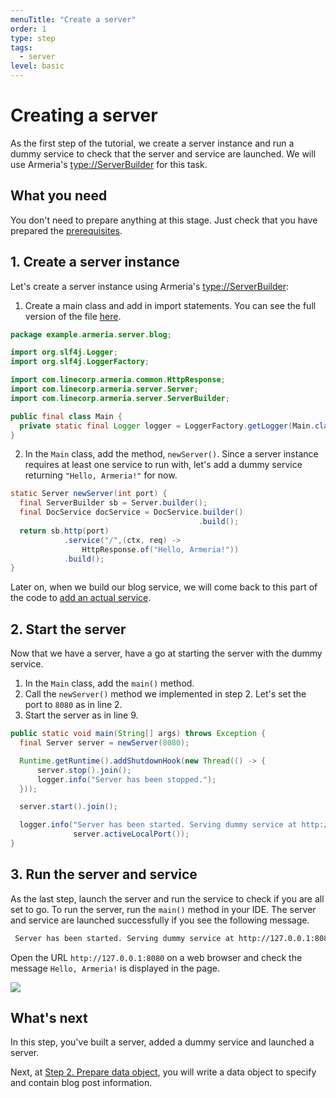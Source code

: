 ```yaml
---
menuTitle: "Create a server"
order: 1
type: step
tags:
  - server
level: basic
---
```


# Creating a server

As the first step of the tutorial, we create a server instance and run a dummy service to check that the server and service are launched.
We will use Armeria's <type://ServerBuilder> for this task.

<TutorialSteps current={1} />

## What you need

You don't need to prepare anything at this stage.
Just check that you have prepared the [prerequisites](./tutorial-blog-rest-intro/#prerequisites).

## 1. Create a server instance

Let's create a server instance using Armeria's <type://ServerBuilder>:

1. Create a main class and add in import statements. You can see the full version of the file [here](https://github.com/line/armeria-examples/blob/master/rest-api-annotated-service/src/main/java/example/armeria/server/blog/Main.java).
  ```java filename=Main.java
  package example.armeria.server.blog;

  import org.slf4j.Logger;
  import org.slf4j.LoggerFactory;

  import com.linecorp.armeria.common.HttpResponse;
  import com.linecorp.armeria.server.Server;
  import com.linecorp.armeria.server.ServerBuilder;

  public final class Main {
    private static final Logger logger = LoggerFactory.getLogger(Main.class);
  }
  ```
2. In the `Main` class, add the method, `newServer()`. Since a server instance requires at least one service to run with, let's add a dummy service returning `"Hello, Armeria!"` for now.
  ```java filename=Main.java highlight=6,7
  static Server newServer(int port) {
    final ServerBuilder sb = Server.builder();
    final DocService docService = DocService.builder()
                                            .build();
    return sb.http(port)
              .service("/",(ctx, req) ->
                  HttpResponse.of("Hello, Armeria!"))
              .build();
  }
  ```

Later on, when we build our blog service, we will come back to this part of the code to [add an actual service](./tutorial-blog-rest-step7).

## 2. Start the server

Now that we have a server, have a go at starting the server with the dummy service.

1. In the `Main` class, add the `main()` method.
2. Call the `newServer()` method we implemented in step 2. Let's set the port to `8080` as in line 2.
3. Start the server as in line 9.

```java filename=Main.java highlight=2,9
public static void main(String[] args) throws Exception {
  final Server server = newServer(8080);

  Runtime.getRuntime().addShutdownHook(new Thread(() -> {
      server.stop().join();
      logger.info("Server has been stopped.");
  }));

  server.start().join();

  logger.info("Server has been started. Serving dummy service at http://127.0.0.1:{}",
              server.activeLocalPort());
}
```

## 3. Run the server and service

As the last step, launch the server and run the service to check if you are all set to go. To run the server, run the `main()` method in your IDE. The server and service are launched successfully if you see the following message.

```bash
 Server has been started. Serving dummy service at http://127.0.0.1:8080
```

Open the URL `http://127.0.0.1:8080` on a web browser and check the message `Hello, Armeria!` is displayed in the page.

![](../../images/tutorial_test_run.png)

## What's next

In this step, you've built a server, added a dummy service and launched a server.

Next, at [Step 2. Prepare data object](./tutorial-blog-rest-step2), you will write a data object to specify and contain blog post information.

<TutorialSteps current={1} />
